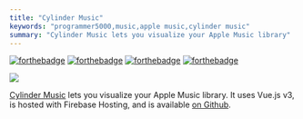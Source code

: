 ```yaml
---
title: "Cylinder Music"
keywords: "programmer5000,music,apple music,cylinder music"
summary: "Cylinder Music lets you visualize your Apple Music library"
---
```


[![forthebadge](https://forthebadge.com/static/images/badges/uses-html.svg)](https://forthebadge.com) [![forthebadge](https://forthebadge.com/static/images/badges/uses-css.svg)](https://forthebadge.com) [![forthebadge](https://forthebadge.com/static/images/badges/uses-js.svg)](https://forthebadge.com) [![forthebadge](https://forthebadge.com/static/images/badges/made-with-vue.svg)](https://forthebadge.com)  

![](/static/images/cylinder-music.png)

[Cylinder Music](https://cylinder-music.web.app/) lets you visualize your Apple Music library. It uses Vue.js v3, is hosted with Firebase Hosting, and is available [on Github](https://github.com/realprogrammer5000/cylinder-music). 
